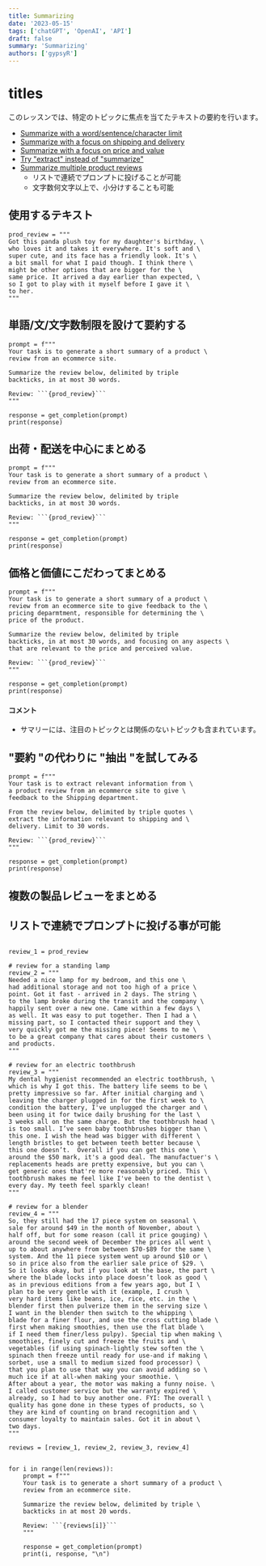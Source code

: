 ```yaml
---
title: Summarizing
date: '2023-05-15'
tags: ['chatGPT', 'OpenAI', 'API']
draft: false
summary: 'Summarizing'
authors: ['gypsyR']
---
```


# titles

このレッスンでは、特定のトピックに焦点を当てたテキストの要約を行います。

- [Summarize with a word/sentence/character limit ](#0)
- [Summarize with a focus on shipping and delivery ](#1)
- [Summarize with a focus on price and value](#2)
- [Try "extract" instead of "summarize" ](#3)
- [Summarize multiple product reviews ](#4)
  - リストで連続でプロンプトに投げることが可能
  - 文字数何文字以上で、小分けすることも可能

## 使用するテキスト

```
prod_review = """
Got this panda plush toy for my daughter's birthday, \
who loves it and takes it everywhere. It's soft and \
super cute, and its face has a friendly look. It's \
a bit small for what I paid though. I think there \
might be other options that are bigger for the \
same price. It arrived a day earlier than expected, \
so I got to play with it myself before I gave it \
to her.
"""
```

<a id="0"></a>

## 単語/文/文字数制限を設けて要約する

````
prompt = f"""
Your task is to generate a short summary of a product \
review from an ecommerce site.

Summarize the review below, delimited by triple
backticks, in at most 30 words.

Review: ```{prod_review}```
"""

response = get_completion(prompt)
print(response)

````

<a id="1"></a>

## 出荷・配送を中心にまとめる

````
prompt = f"""
Your task is to generate a short summary of a product \
review from an ecommerce site.

Summarize the review below, delimited by triple
backticks, in at most 30 words.

Review: ```{prod_review}```
"""

response = get_completion(prompt)
print(response)
````

<a id="2"></a>

## 価格と価値にこだわってまとめる

````
prompt = f"""
Your task is to generate a short summary of a product \
review from an ecommerce site to give feedback to the \
pricing deparmtment, responsible for determining the \
price of the product.

Summarize the review below, delimited by triple
backticks, in at most 30 words, and focusing on any aspects \
that are relevant to the price and perceived value.

Review: ```{prod_review}```
"""

response = get_completion(prompt)
print(response)

````

#### コメント

- サマリーには、注目のトピックとは関係のないトピックも含まれています。

<a id="3"></a>

## "要約 "の代わりに "抽出 "を試してみる

````
prompt = f"""
Your task is to extract relevant information from \
a product review from an ecommerce site to give \
feedback to the Shipping department.

From the review below, delimited by triple quotes \
extract the information relevant to shipping and \
delivery. Limit to 30 words.

Review: ```{prod_review}```
"""

response = get_completion(prompt)
print(response)
````

<a id="4"></a>

## 複数の製品レビューをまとめる

## リストで連続でプロンプトに投げる事が可能

````

review_1 = prod_review

# review for a standing lamp
review_2 = """
Needed a nice lamp for my bedroom, and this one \
had additional storage and not too high of a price \
point. Got it fast - arrived in 2 days. The string \
to the lamp broke during the transit and the company \
happily sent over a new one. Came within a few days \
as well. It was easy to put together. Then I had a \
missing part, so I contacted their support and they \
very quickly got me the missing piece! Seems to me \
to be a great company that cares about their customers \
and products.
"""

# review for an electric toothbrush
review_3 = """
My dental hygienist recommended an electric toothbrush, \
which is why I got this. The battery life seems to be \
pretty impressive so far. After initial charging and \
leaving the charger plugged in for the first week to \
condition the battery, I've unplugged the charger and \
been using it for twice daily brushing for the last \
3 weeks all on the same charge. But the toothbrush head \
is too small. I’ve seen baby toothbrushes bigger than \
this one. I wish the head was bigger with different \
length bristles to get between teeth better because \
this one doesn’t.  Overall if you can get this one \
around the $50 mark, it's a good deal. The manufactuer's \
replacements heads are pretty expensive, but you can \
get generic ones that're more reasonably priced. This \
toothbrush makes me feel like I've been to the dentist \
every day. My teeth feel sparkly clean!
"""

# review for a blender
review_4 = """
So, they still had the 17 piece system on seasonal \
sale for around $49 in the month of November, about \
half off, but for some reason (call it price gouging) \
around the second week of December the prices all went \
up to about anywhere from between $70-$89 for the same \
system. And the 11 piece system went up around $10 or \
so in price also from the earlier sale price of $29. \
So it looks okay, but if you look at the base, the part \
where the blade locks into place doesn’t look as good \
as in previous editions from a few years ago, but I \
plan to be very gentle with it (example, I crush \
very hard items like beans, ice, rice, etc. in the \
blender first then pulverize them in the serving size \
I want in the blender then switch to the whipping \
blade for a finer flour, and use the cross cutting blade \
first when making smoothies, then use the flat blade \
if I need them finer/less pulpy). Special tip when making \
smoothies, finely cut and freeze the fruits and \
vegetables (if using spinach-lightly stew soften the \
spinach then freeze until ready for use-and if making \
sorbet, use a small to medium sized food processor) \
that you plan to use that way you can avoid adding so \
much ice if at all-when making your smoothie. \
After about a year, the motor was making a funny noise. \
I called customer service but the warranty expired \
already, so I had to buy another one. FYI: The overall \
quality has gone done in these types of products, so \
they are kind of counting on brand recognition and \
consumer loyalty to maintain sales. Got it in about \
two days.
"""

reviews = [review_1, review_2, review_3, review_4]


for i in range(len(reviews)):
    prompt = f"""
    Your task is to generate a short summary of a product \
    review from an ecommerce site.

    Summarize the review below, delimited by triple \
    backticks in at most 20 words.

    Review: ```{reviews[i]}```
    """

    response = get_completion(prompt)
    print(i, response, "\n")


````
